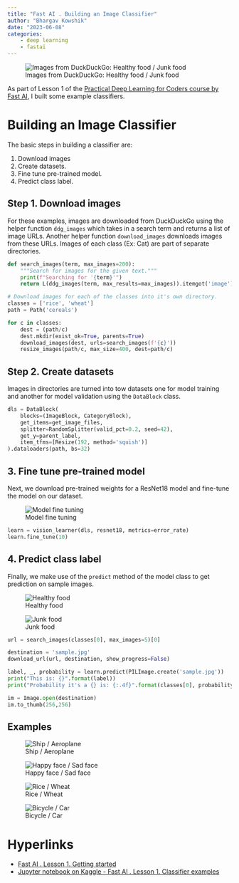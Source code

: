 ```yaml
---
title: "Fast AI . Building an Image Classifier"
author: "Bhargav Kowshik"
date: "2023-06-08"
categories:
    - deep learning
    - fastai
---
```


![Images from DuckDuckGo: Healthy food / Junk food](/static/images/building-an-image-classifier/healthy-food-vs-junk-food-samples.png)

As part of Lesson 1 of the [Practical Deep Learning for Coders course by Fast AI](https://course.fast.ai), I built some example classifiers.


# Building an Image Classifier

The basic steps in building a classifier are:

1. Download images
2. Create datasets.
3. Fine tune pre-trained model.
4. Predict class label.


## Step 1. Download images

For these examples, images are downloaded from DuckDuckGo using the helper function `ddg_images` which takes in a search term and returns a list of image URLs. Another helper function `download_images` downloads images from these URLs. Images of each class (Ex: Cat) are part of separate directories.

```python
def search_images(term, max_images=200):
    """Search for images for the given text."""
    print(f"Searching for '{term}'")
    return L(ddg_images(term, max_results=max_images)).itemgot('image')

# Download images for each of the classes into it's own directory.
classes = ['rice', 'wheat']
path = Path('cereals')

for c in classes:
    dest = (path/c)
    dest.mkdir(exist_ok=True, parents=True)
    download_images(dest, urls=search_images(f'{c}'))
    resize_images(path/c, max_size=400, dest=path/c)
```


## Step 2. Create datasets

Images in directories are turned into tow datasets one for model training and another for model validation using the `DataBlock` class.

```python
dls = DataBlock(
    blocks=(ImageBlock, CategoryBlock),
    get_items=get_image_files,
    splitter=RandomSplitter(valid_pct=0.2, seed=42),
    get_y=parent_label,
    item_tfms=[Resize(192, method='squish')]
).dataloaders(path, bs=32)
```

## 3. Fine tune pre-trained model

Next, we download pre-trained weights for a ResNet18 model and fine-tune the model on our dataset.

![Model fine tuning](/static/images/building-an-image-classifier/happy-face-vs-sad-face-performance.png)

```python
learn = vision_learner(dls, resnet18, metrics=error_rate)
learn.fine_tune(10)
```

## 4. Predict class label

Finally, we make use of the `predict` method of the model class to get prediction on sample images.

::: {layout-ncol=2}
![Healthy food](/static/images/building-an-image-classifier/healthy-food-prediction.png)

![Junk food](/static/images/building-an-image-classifier/junk-food-prediction.png)
:::

```python
url = search_images(classes[0], max_images=5)[0]

destination = 'sample.jpg'
download_url(url, destination, show_progress=False)

label, _, probability = learn.predict(PILImage.create('sample.jpg'))
print("This is: {}".format(label))
print("Probability it's a {} is: {:.4f}".format(classes[0], probability[0]))

im = Image.open(destination)
im.to_thumb(256,256)
```

## Examples

::: {layout-ncol=2}

![Ship / Aeroplane](/static/images/building-an-image-classifier/ship-vs-aeroplane-samples.png)

![Happy face / Sad face](/static/images/building-an-image-classifier/happy-face-vs-sad-face-samples.png)

![Rice / Wheat](/static/images/building-an-image-classifier/rice-vs-wheat-samples.png)

![Bicycle / Car](/static/images/building-an-image-classifier/bicycle-vs-car-samples.png)

:::


# Hyperlinks

- [Fast AI . Lesson 1. Getting started](https://course.fast.ai/Lessons/lesson1.html)
- [Jupyter notebook on Kaggle - Fast AI . Lesson 1. Classifier examples](https://www.kaggle.com/bkowshik/fast-ai-lesson-1-classifier-examples)

